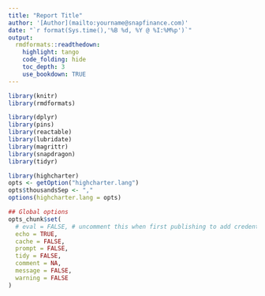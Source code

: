 ```yaml
---
title: "Report Title"
author: '[Author](mailto:yourname@snapfinance.com)'
date: "`r format(Sys.time(),'%B %d, %Y @ %I:%M%p')`"
output:
  rmdformats::readthedown:
    highlight: tango
    code_folding: hide
    toc_depth: 3
    use_bookdown: TRUE
---
```


```r
library(knitr)
library(rmdformats)

library(dplyr)
library(pins)
library(reactable)
library(lubridate)
library(magrittr)
library(snapdragon)
library(tidyr)

library(highcharter)
opts <- getOption("highcharter.lang")
opts$thousandsSep <- ","
options(highcharter.lang = opts)

## Global options
opts_chunk$set(
  # eval = FALSE, # uncomment this when first publishing to add credentials
  echo = TRUE,
  cache = FALSE,
  prompt = FALSE,
  tidy = FALSE,
  comment = NA,
  message = FALSE,
  warning = FALSE
)
```

```r

```

